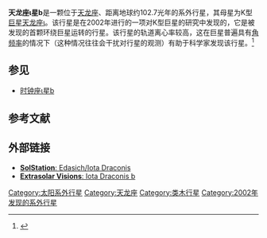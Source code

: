 {{Infobox Planet
| bgcolour = #A0B0FF
| image = [[file:Iota-draconis-b.jpg|250px]]
| caption = 天龙座ι星b的艺术想象图
| name = 天龙座ι星b<ref>{{cite journal | url=http://www.iop.org/EJ/article/0004-637X/646/1/505/64046.html | author=Butler ''et al.'' | title=Catalog of Nearby Exoplanets | journal=The [[Astrophysical_Journal|Astrophysical Journal]] | volume=646 | issue=1 | pages=505–522 | year=2006 | doi=10.1086/504701 | access-date=2009-07-13 | archive-date=2009-05-02 | archive-url=https://www.webcitation.org/5gTrfcenD?url=http://www.iop.org/EJ/article/0004-637X/646/1/505/64046.html | dead-url=no }}</ref>
| parent star = yes
| star = 天龙座ι星
| planet = 
| constell = 天龙座
| distance = 102.7光年
| RA = {{RA|15|24|55.7747}}
| DEC = {{DEC|+58|57|57.836}}
| class = K2III
| discovery = yes
| discovery_ref = 
| discoverer = Frink et al.
| discovered = 2002年1月8日
| discovery_method = 多普勒光谱学
| semimajor = 1.275 ± 0.074天文单位
| semiminor = 
| orbital_circ = 
| eccentricity = 0.7124 ± 0.0039
| period = 511.098 ± 0.089地球日
| inclination = 
| long_periastron = 91.58 ± 0.81°
| time_periastron = 2,452,014.59 ± 0.30儒略日
| semi-amp = 307.6 ± 2.3m/s
| physical_characteristics = yes
| mean_radius = 
| density = 
| surface_grav = 
| mass = 
| minimum_mass =
| single_temperature = 
| magnitude =
}}

'''天龙座ι星b'''是一颗位于[[天龙座|天龙座]]、距离地球约102.7光年的系外行星，其母星为K型[[巨星|巨星]][[天龙座ι|天龙座ι]]。该行星是在2002年进行的一项对K型巨星的研究中发现的，它是被发现的首颗环绕巨星运转的行星。该行星的轨道离心率较高，这在巨星普遍具有[[角频率|角频率]]的情况下（这种情况往往会干扰对行星的观测）有助于科学家发现该行星。<ref>{{cite journal | url=http://www.iop.org/EJ/article/0004-637X/576/1/478/55741.html | author=Frink ''et al.'' | title=Discovery of a Substellar Companion to the K2 III Giant Iota Draconis | journal=The [[Astrophysical_Journal|Astrophysical Journal]] | issue=1 | volume=576 |year=2002 | pages=478–484 | doi=10.1086/341629 }}</ref>

==参见==
*[[时钟座ι星b|时钟座ι星b]]

==参考文献==
{{Reflist|2}}

==外部链接==
*[http://www.solstation.com/stars2/edasich.htm '''SolStation''': Edasich/Iota Draconis]{{Wayback|url=http://www.solstation.com/stars2/edasich.htm |date=20090719141417 }}
*[https://web.archive.org/web/20090505060922/http://www.extrasolar.net/planettour.asp?StarCatId=normal&PlanetId=189 '''Extrasolar Visions''': Iota Draconis b]
{{Sky|15|24|55.7747|+|58|57|57.836|102.7}}
{{系外行星小作品}}
[[Category:太阳系外行星|Category:太阳系外行星]]
[[Category:天龙座|Category:天龙座]]
[[Category:类木行星|Category:类木行星]]
[[Category:2002年发现的系外行星|Category:2002年发现的系外行星]]